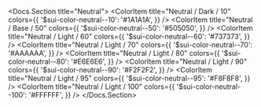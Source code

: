 
<Docs.Section title="Neutral">
	<ColorPalette>
		<ColorItem
			title="Neutral / Dark / 10"
			colors={{
				'$sui-color-neutral--10': '#1A1A1A',
			}}
		/>
		<ColorItem
			title="Neutral / Base / 50"
			colors={{
				'$sui-color-neutral--50': '#505050',
			}}
		/>
		<ColorItem
			title="Neutral / Light / 60"
			colors={{
				'$sui-color-neutral--60': '#737373',
			}}
		/>
		<ColorItem
			title="Neutral / Light / 70"
			colors={{
				'$sui-color-neutral--70': '#AAAAAA',
			}}
		/>
		<ColorItem
			title="Neutral / Light / 80"
			colors={{
				'$sui-color-neutral--80': '#E6E6E6',
			}}
		/>
		<ColorItem
			title="Neutral / Light / 90"
			colors={{
				'$sui-color-neutral--90': '#F2F2F2',
			}}
		/>
		<ColorItem
			title="Neutral / Light / 95"
			colors={{
				'$sui-color-neutral--95': '#F8F8F8',
			}}
		/>
		<ColorItem
			title="Neutral / Light / 100"
			colors={{
				'$sui-color-neutral--100': '#FFFFFF',
			}}
		/>
	</ColorPalette>
</Docs.Section>

